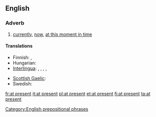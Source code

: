 ==English==

===Adverb===
{{en-adv|head=[[at]] [[present]]|-}}

# [[currently]], [[now]], [[at this moment in time]]

====Translations====
{{trans-top|currently}}
* Finnish: {{t|fi|parhaillaan}}, {{t|fi|tällä hetkellä}}
* Hungarian: {{t+|hu|jelenleg}}
* [[Interlingua]]: {{t|ia|al presente|xs=Interlingua}},  {{t|ia|currentemente|xs=Interlingua}},  {{t-|ia|ora|xs=Interlingua}},  {{t|ia|in iste momento|xs=Interlingua}},  {{t-|ia|nunc|xs=Interlingua}}
{{trans-mid}}
* [[Scottish Gaelic]]: {{t|gd|an latha an-diugh}}
* Swedish: {{t|sv|för närvarande}}
{{trans-bottom}}

[[Category:English prepositional phrases]]

[[fr:at present]]
[[it:at present]]
[[pl:at present]]
[[et:at present]]
[[fi:at present]]
[[ta:at present]]